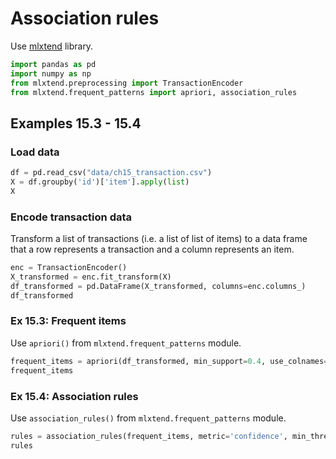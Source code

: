 # Association rules

Use [mlxtend](https://rasbt.github.io/mlxtend/) library.

```python
import pandas as pd
import numpy as np
from mlxtend.preprocessing import TransactionEncoder
from mlxtend.frequent_patterns import apriori, association_rules
```


## Examples 15.3 - 15.4

### Load data

```python
df = pd.read_csv("data/ch15_transaction.csv")
X = df.groupby('id')['item'].apply(list)
X
```

### Encode transaction data

Transform a list of transactions (i.e. a list of list of items) to a data frame that a row represents a transaction and a column represents an item.

```python
enc = TransactionEncoder()
X_transformed = enc.fit_transform(X)
df_transformed = pd.DataFrame(X_transformed, columns=enc.columns_)
df_transformed
```

### Ex 15.3: Frequent items

Use `apriori()` from `mlxtend.frequent_patterns` module.

```python
frequent_items = apriori(df_transformed, min_support=0.4, use_colnames=True)
frequent_items
```

### Ex 15.4: Association rules

Use `association_rules()` from `mlxtend.frequent_patterns` module.

```python
rules = association_rules(frequent_items, metric='confidence', min_threshold=0.7)
rules
```


